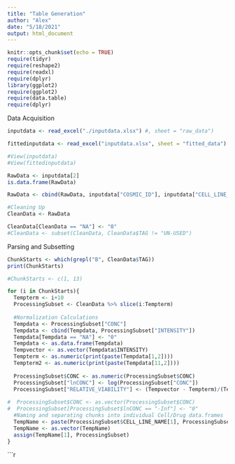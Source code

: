 ```yaml
---
title: "Table Generation"
author: "Alex"
date: "5/18/2021"
output: html_document
---
```


```r
knitr::opts_chunk$set(echo = TRUE)
require(tidyr)
require(reshape2)
require(readxl)
require(dplyr)
library(ggplot2)
require(ggplot2)
require(data.table)
require(dplyr)
```

Data Acquisition
```r
inputdata <- read_excel("./inputdata.xlsx") #, sheet = "raw_data")

fittedinputdata <- read_excel("inputdata.xlsx", sheet = "fitted_data")

#View(inputdata)
#View(fittedinputdata)
```

```r
RawData <- inputdata[2]
is.data.frame(RawData)

RawData <- cbind(RawData, inputdata["COSMIC_ID"], inputdata["CELL_LINE_NAME"], inputdata["DRUG_ID"], inputdata["CELL_ID"], inputdata["MASTER_CELL_ID"], inputdata["SEEDING_DENSITY"], inputdata["ASSAY"], inputdata["DURATION"], inputdata["POSITION"], inputdata["TAG"], inputdata["CONC"], inputdata["INTENSITY"])

#Cleaning Up
CleanData <- RawData

CleanData[CleanData == "NA"] <- "0"
#CleanData <- subset(CleanData, CleanData$TAG != "UN-USED")
```
Parsing and Subsetting  
```r
ChunkStarts <- which(grepl("B", CleanData$TAG))
print(ChunkStarts)

#ChunkStarts <- c(1, 13)

for (i in ChunkStarts){
  Tempterm <- i+10
  ProcessingSubset <- CleanData %>% slice(i:Tempterm)
  
  #Normalization Calculations
  Tempdata <- ProcessingSubset["CONC"]
  Tempdata <- cbind(Tempdata, ProcessingSubset["INTENSITY"])
  Tempdata[Tempdata == "NA"] <- "0"
  Tempdata <- as.data.frame(Tempdata)
  Tempvector <- as.vector(Tempdata$INTENSITY)
  Tempterm <- as.numeric(print(paste(Tempdata[1,2])))
  Tempterm2 <- as.numeric(print(paste(Tempdata[11,2])))
  
  ProcessingSubset$CONC <- as.numeric(ProcessingSubset$CONC)
  ProcessingSubset["lnCONC"] <- log(ProcessingSubset["CONC"])
  ProcessingSubset["RELATIVE_VIABILITY"] <- (Tempvector - Tempterm)/(Tempterm2 - Tempterm)
 
#  ProcessingSubset$CONC <- as.vector(ProcessingSubset$CONC)
#  ProcessingSubset[ProcessingSubset$lnCONC == "-Inf"] <- "0"
  #Naming and separating chunks into individual Cell/Drug data.frames
  TempName <- paste(ProcessingSubset$CELL_LINE_NAME[1], ProcessingSubset$DRUG_ID[2], sep = "_")
  TempName <- as.vector(TempName)
  assign(TempName[1], ProcessingSubset)
}
```

```r


